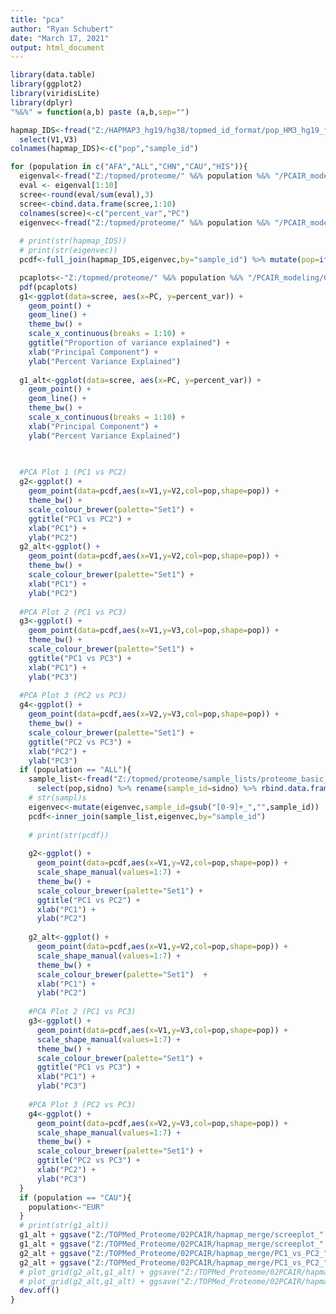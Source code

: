 ---
title: "pca"
author: "Ryan Schubert"
date: "March 17, 2021"
output: html_document
---

```{r setup, include=FALSE}
library(data.table)
library(ggplot2)
library(viridisLite)
library(dplyr)
"%&%" = function(a,b) paste (a,b,sep="")

```


```{r}
hapmap_IDS<-fread("Z:/HAPMAP3_hg19/hg38/topmed_id_format/pop_HM3_hg19_forPCA.txt",header=F) %>% 
  select(V1,V3)
colnames(hapmap_IDS)<-c("pop","sample_id")

for (population in c("AFA","ALL","CHN","CAU","HIS")){
  eigenval<-fread("Z:/topmed/proteome/" %&% population %&% "/PCAIR_modeling/02PCAIR/PCAIR_with_hapmap_uncoloured.eigenval") %>% unlist() %>% unname()
  eval <- eigenval[1:10]
  scree<-round(eval/sum(eval),3)
  scree<-cbind.data.frame(scree,1:10)
  colnames(scree)<-c("percent_var","PC")
  eigenvec<-fread("Z:/topmed/proteome/" %&% population %&% "/PCAIR_modeling/02PCAIR/PCAIR_with_hapmap_uncoloured.eigenvec")
  
  # print(str(hapmap_IDS))
  # print(str(eigenvec))
  pcdf<-full_join(hapmap_IDS,eigenvec,by="sample_id") %>% mutate(pop=if_else(is.na(pop),population,pop)) %>% mutate(pop=if_else(pop == "CAU","EUR",pop))

  pcaplots<-"Z:/topmed/proteome/" %&% population %&% "/PCAIR_modeling/02PCAIR/PCAIR_with_hapmap_labels.pdf"  
  pdf(pcaplots)
  g1<-ggplot(data=scree, aes(x=PC, y=percent_var)) + 
    geom_point() + 
    geom_line() + 
    theme_bw() +
    scale_x_continuous(breaks = 1:10) +
    ggtitle("Proportion of variance explained") +
    xlab("Principal Component") +
    ylab("Percent Variance Explained")
  
  g1_alt<-ggplot(data=scree, aes(x=PC, y=percent_var)) + 
    geom_point() + 
    geom_line() + 
    theme_bw() +
    scale_x_continuous(breaks = 1:10) +
    xlab("Principal Component") +
    ylab("Percent Variance Explained")
  

  
  #PCA Plot 1 (PC1 vs PC2)
  g2<-ggplot() + 
    geom_point(data=pcdf,aes(x=V1,y=V2,col=pop,shape=pop)) + 
    theme_bw() + 
    scale_colour_brewer(palette="Set1") + 
    ggtitle("PC1 vs PC2") +
    xlab("PC1") +
    ylab("PC2")
  g2_alt<-ggplot() + 
    geom_point(data=pcdf,aes(x=V1,y=V2,col=pop,shape=pop)) + 
    theme_bw() + 
    scale_colour_brewer(palette="Set1") +
    xlab("PC1") +
    ylab("PC2")
  
  #PCA Plot 2 (PC1 vs PC3)
  g3<-ggplot() + 
    geom_point(data=pcdf,aes(x=V1,y=V3,col=pop,shape=pop)) + 
    theme_bw() + 
    scale_colour_brewer(palette="Set1") + 
    ggtitle("PC1 vs PC3") +
    xlab("PC1") +
    ylab("PC3")
  
  #PCA Plot 3 (PC2 vs PC3)
  g4<-ggplot() + 
    geom_point(data=pcdf,aes(x=V2,y=V3,col=pop,shape=pop)) + 
    theme_bw() + 
    scale_colour_brewer(palette="Set1") + 
    ggtitle("PC2 vs PC3") +
    xlab("PC2") +
    ylab("PC3")
  if (population == "ALL"){
    sample_list<-fread("Z:/topmed/proteome/sample_lists/proteome_basic_pop_codes.txt",header=T) %>% 
      select(pop,sidno) %>% rename(sample_id=sidno) %>% rbind.data.frame(hapmap_IDS) %>% mutate(pop=if_else(pop == "CAU","EUR",pop))
    # str(sampl)s
    eigenvec<-mutate(eigenvec,sample_id=gsub("[0-9]+_","",sample_id))
    pcdf<-inner_join(sample_list,eigenvec,by="sample_id") 
    
    # print(str(pcdf))
    
    g2<-ggplot() + 
      geom_point(data=pcdf,aes(x=V1,y=V2,col=pop,shape=pop)) + 
      scale_shape_manual(values=1:7) +
      theme_bw() + 
      scale_colour_brewer(palette="Set1") + 
      ggtitle("PC1 vs PC2") +
      xlab("PC1") +
      ylab("PC2")
    
    g2_alt<-ggplot() + 
      geom_point(data=pcdf,aes(x=V1,y=V2,col=pop,shape=pop)) + 
      scale_shape_manual(values=1:7) +
      theme_bw() + 
      scale_colour_brewer(palette="Set1")  +
      xlab("PC1") +
      ylab("PC2")
    
    #PCA Plot 2 (PC1 vs PC3)
    g3<-ggplot() + 
      geom_point(data=pcdf,aes(x=V1,y=V3,col=pop,shape=pop)) + 
      scale_shape_manual(values=1:7) +
      theme_bw() + 
      scale_colour_brewer(palette="Set1") + 
      ggtitle("PC1 vs PC3") +
      xlab("PC1") +
      ylab("PC3")
    
    #PCA Plot 3 (PC2 vs PC3)
    g4<-ggplot() + 
      geom_point(data=pcdf,aes(x=V2,y=V3,col=pop,shape=pop)) + 
      scale_shape_manual(values=1:7) +
      theme_bw() + 
      scale_colour_brewer(palette="Set1") + 
      ggtitle("PC2 vs PC3") +
      xlab("PC2") +
      ylab("PC3")
  }
  if (population == "CAU"){
    population<-"EUR"
  }
  # print(str(g1_alt))
  g1_alt + ggsave("Z:/TOPMed_Proteome/02PCAIR/hapmap_merge/screeplot_" %&% population %&% ".pdf",dpi=500)
  g1_alt + ggsave("Z:/TOPMed_Proteome/02PCAIR/hapmap_merge/screeplot_" %&% population %&% ".png",dpi=500)
  g2_alt + ggsave("Z:/TOPMed_Proteome/02PCAIR/hapmap_merge/PC1_vs_PC2_" %&% population %&% ".pdf",dpi=500)
  g2_alt + ggsave("Z:/TOPMed_Proteome/02PCAIR/hapmap_merge/PC1_vs_PC2_" %&% population %&% ".png",dpi=500)
  # plot_grid(g2_alt,g1_alt) + ggsave("Z:/TOPMed_Proteome/02PCAIR/hapmap_merge/scree_and_biplot_" %&% population %&% ".pdf",dpi=500)
  # plot_grid(g2_alt,g1_alt) + ggsave("Z:/TOPMed_Proteome/02PCAIR/hapmap_merge/scree_and_biplot_" %&% population %&% ".png",dpi=500)
  dev.off()
}

```

